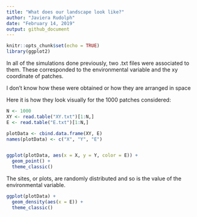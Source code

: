 ```yaml
---
title: "What does our landscape look like?"
author: "Javiera Rudolph"
date: "February 14, 2019"
output: github_document
---
```


```r
knitr::opts_chunk$set(echo = TRUE)
library(ggplot2)
```

In all of the simulations done previously, two .txt files were associated to them. These corresponded to the environmental variable and the xy coordinate of patches. 

I don't know how these were obtained or how they are arranged in space

Here it is how they look visually for the 1000 patches considered:

```r
N <- 1000
XY <- read.table("XY.txt")[1:N,]
E <- read.table("E.txt")[1:N,]

plotData <- cbind.data.frame(XY, E)
names(plotData) <- c("X", "Y", "E")


ggplot(plotData, aes(x = X, y = Y, color = E)) +
  geom_point() +
  theme_classic()
```

The sites, or plots, are randomly distributed and so is the value of the environmental variable. 


```r
ggplot(plotData) +
  geom_density(aes(x = E)) +
  theme_classic()
```

